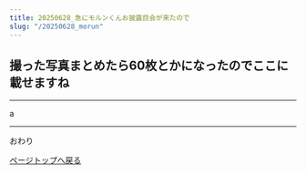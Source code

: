 ---
title: 20250628_急にモルンくんお披露目会が来たので
slug: "/20250628_morun"
---

## 撮った写真まとめたら60枚とかになったのでここに載せますね
----------

a

----------
おわり

<a href="#">ページトップへ戻る</a>